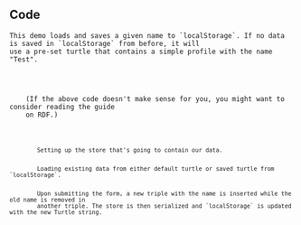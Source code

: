 
<Content>
    <h2 className="subtitle">Code</h2>

    This demo loads and saves a given name to `localStorage`. If no data is saved in `localStorage` from before, it will
    use a pre-set turtle that contains a simple profile with the name "Test".
</Content>

<Code language="turtle" id="ProfileTurtle" code={PROFILE_TURTLE} noCopy={true}/>

<Content>
    (If the above code doesn't make sense for you, you might want to consider reading the <StyledLink href={"/rdf"}>guide
    on RDF</StyledLink>.)
</Content>

<Code language="tsx" id="RdflibLocalDemo" code={localDemoCode} className="line-numbers">
    <CodeStep lines={["8"]} title="Store setup">
        Setting up the store that's going to contain our data.
    </CodeStep>
    <CodeStep lines={["14-17"]} title="Parsing turtle and loading name">
        Loading existing data from either default turtle or saved turtle from `localStorage`.
    </CodeStep>
    <CodeStep lines={["22-28"]} title="Updating turtle in `localStorage` and name">
        Upon submitting the form, a new triple with the name is inserted while the old name is removed in
        another triple. The store is then serialized and `localStorage` is updated with the new Turtle string.
    </CodeStep>
</Code>
